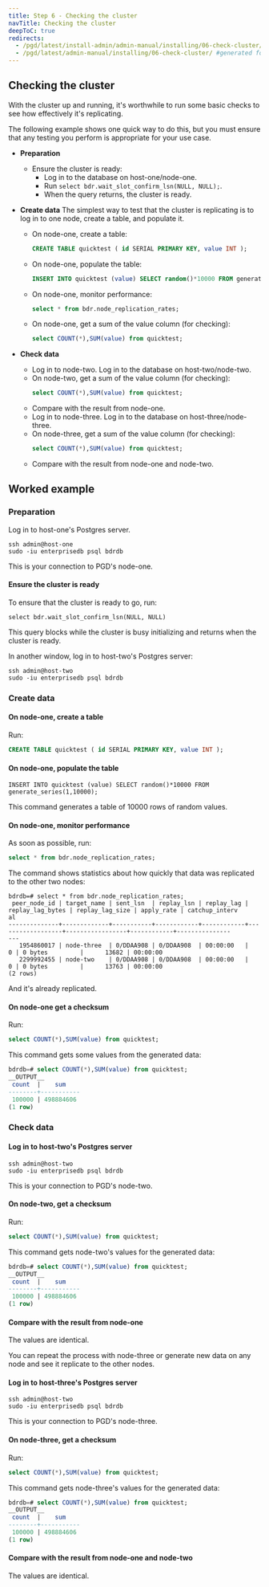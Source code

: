 ```yaml
---
title: Step 6 - Checking the cluster
navTitle: Checking the cluster
deepToC: true
redirects:
  - /pgd/latest/install-admin/admin-manual/installing/06-check-cluster/ #generated for pgd deploy-config-planning reorg 
  - /pgd/latest/admin-manual/installing/06-check-cluster/ #generated for pgd deploy-config-planning reorg 
---
```


## Checking the cluster


With the cluster up and running, it's worthwhile to run some basic checks to see how effectively it's replicating.

The following example shows one quick way to do this, but you must ensure that any testing you perform is appropriate for your use case.

* **Preparation**
  * Ensure the cluster is ready:  
    * Log in to the database on host-one/node-one. 
    * Run `select bdr.wait_slot_confirm_lsn(NULL, NULL);`.  
    * When the query returns, the cluster is ready.  


* **Create data**
  The simplest way to test that the cluster is replicating is to log in to one node, create a table, and populate it.
   * On node-one, create a table:
      ```sql
      CREATE TABLE quicktest ( id SERIAL PRIMARY KEY, value INT ); 
      ```
   * On node-one, populate the table:
     ```sql
     INSERT INTO quicktest (value) SELECT random()*10000 FROM generate_series(1,10000);
     ```
   * On node-one, monitor performance:
     ```sql
     select * from bdr.node_replication_rates;
     ```
   * On node-one, get a sum of the value column (for checking):
     ```sql
     select COUNT(*),SUM(value) from quicktest;
     ```
* **Check data**
   * Log in to node-two.
      Log in to the database on host-two/node-two.
    * On node-two, get a sum of the value column (for checking):
      ```sql
      select COUNT(*),SUM(value) from quicktest;
      ```
   * Compare with the result from node-one.
   * Log in to node-three. 
      Log in to the database on host-three/node-three.
    * On node-three, get a sum of the value column (for checking):
      ```sql
      select COUNT(*),SUM(value) from quicktest;
      ```
   * Compare with the result from node-one and node-two.

## Worked example

### Preparation

Log in to host-one's Postgres server.
```
ssh admin@host-one
sudo -iu enterprisedb psql bdrdb
```

This is your connection to PGD's node-one.

#### Ensure the cluster is ready

To ensure that the cluster is ready to go, run: 

```
select bdr.wait_slot_confirm_lsn(NULL, NULL)
```

This query blocks while the cluster is busy initializing and returns when the cluster is ready.

In another window, log in to host-two's Postgres server:

```
ssh admin@host-two
sudo -iu enterprisedb psql bdrdb
```

### Create data

#### On node-one, create a table

Run:

```sql
CREATE TABLE quicktest ( id SERIAL PRIMARY KEY, value INT ); 
```

#### On node-one, populate the table

```
INSERT INTO quicktest (value) SELECT random()*10000 FROM generate_series(1,10000);
```

This command generates a table of 10000 rows of random values. 

#### On node-one, monitor performance

As soon as possible, run:

```sql
select * from bdr.node_replication_rates;
```

The command shows statistics about how quickly that data was replicated to the other two nodes:

```console
bdrdb=# select * from bdr.node_replication_rates;
 peer_node_id | target_name | sent_lsn  | replay_lsn | replay_lag | replay_lag_bytes | replay_lag_size | apply_rate | catchup_interv
al
--------------+-------------+-----------+------------+------------+------------------+-----------------+------------+---------------
---
   1954860017 | node-three  | 0/DDAA908 | 0/DDAA908  | 00:00:00   |                0 | 0 bytes         |      13682 | 00:00:00
   2299992455 | node-two    | 0/DDAA908 | 0/DDAA908  | 00:00:00   |                0 | 0 bytes         |      13763 | 00:00:00
(2 rows)
```

And it's already replicated.

#### On node-one get a checksum

Run:

```sql
select COUNT(*),SUM(value) from quicktest;
```

This command gets some values from the generated data:

```sql
bdrdb=# select COUNT(*),SUM(value) from quicktest;
__OUTPUT__
 count  |    sum
--------+-----------
 100000 | 498884606
(1 row)
```

### Check data

#### Log in to host-two's Postgres server
```
ssh admin@host-two
sudo -iu enterprisedb psql bdrdb
```

This is your connection to PGD's node-two.

#### On node-two, get a checksum

Run:

```sql
select COUNT(*),SUM(value) from quicktest;
```

This command gets node-two's values for the generated data:

```sql
bdrdb=# select COUNT(*),SUM(value) from quicktest;
__OUTPUT__
 count  |    sum
--------+-----------
 100000 | 498884606
(1 row)
```

#### Compare with the result from node-one

The values are identical.

You can repeat the process with node-three or generate new data on any node and see it replicate to the other nodes.

#### Log in to host-three's Postgres server
```
ssh admin@host-two
sudo -iu enterprisedb psql bdrdb
```

This is your connection to PGD's node-three.

#### On node-three, get a checksum

Run:

```sql
select COUNT(*),SUM(value) from quicktest;
```

This command gets node-three's values for the generated data:

```sql
bdrdb=# select COUNT(*),SUM(value) from quicktest;
__OUTPUT__
 count  |    sum
--------+-----------
 100000 | 498884606
(1 row)
```

#### Compare with the result from node-one and node-two

The values are identical.
